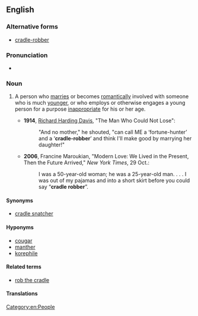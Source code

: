 {{also|cradle-robber}}
==English==

===Alternative forms===
* [[cradle-robber]]

===Pronunciation===
* {{audio|en|en-au-cradle robber.ogg|Audio (AU)}}

===Noun===
{{en-noun}}

# {{lb|en|idiomatic|pejorative}} A person who [[marry|marries]] or becomes [[romantically]] involved with someone who is much [[younger]], or who employs or otherwise engages a young person for a purpose [[inappropriate]] for his or her age.
#* '''1914''', [[w:Richard_Harding_Davis|Richard Harding Davis]], "The Man Who Could Not Lose":
#*: "And no mother," he shouted, "can call ME a ‘fortune-hunter’ and a ‘'''cradle-robber'''’ and think I'll make good by marrying her daughter!"
#* '''2006''', Francine Maroukian, "Modern Love: We Lived in the Present, Then the Future Arrived," ''New York Times'', 29 Oct.:
#*: I was a 50-year-old woman; he was a 25-year-old man. . . . I was out of my pajamas and into a short skirt before you could say “'''cradle robber'''”.

====Synonyms====
* [[cradle snatcher]]

====Hyponyms====
* [[cougar]] {{qualifier|North America|slang}}
* [[manther]] {{qualifier|North America|slang}}
* [[korephile]]

====Related terms====
* [[rob the cradle]]

====Translations====
{{trans-see|cradle snatcher}}

[[Category:en:People]]